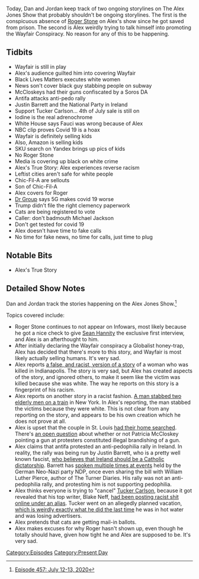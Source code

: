{{DEFAULTSORT:
    #_EPISODE_0457:July 12-13, 2020
}}{{Episode
    | title             = July 12-13, 2020
    | caption           = Listen to this episode on [https://knowledgefight.libsyn.com/457-july-12-13-2020 Libsyn] [https://open.spotify.com/episode/1k2xmGuo5yodEZ0bv0Zd5q Spotify], Read the [[Transcript/457: July 12-13, 2020|Unofficial Transcript]], View discussion on [https://reddit.com/hrhq4t Reddit]
    | episodeNumber     = 457
    | length            = 01:26:02
    | airDate           = July 15, 2020
    | coverageStartDate = July 12, 2020
    | coverageEndDate   = July 13, 2020
    | episodeType       = [[:Category:Present Day|Present Day]]
    | appearance        = [[Justin Barrett]], [[Tucker Carlson]], [[Anthony Fauci]], [[Roger Stone]], [[Dr Group]]
    | oocDrop           = I was on the fence about devil worship
    | previousEpisode   = [[456: July 9-11, 2020]]
    | nextEpisode       = [[458: July 14, 2020]]
}}

{{Stub}}

Today, Dan and Jordan keep track of two ongoing storylines on The Alex Jones Show that probably shouldn't be ongoing storylines. The first is the conspicuous absence of [[Roger Stone]] on Alex's show since he got saved from prison. The second is Alex weirdly trying to talk himself into promoting the Wayfair Conspiracy. No reason for any of this to be happening.

==Tidbits==

*Wayfair is still in play
*Alex's audience guilted him into covering Wayfair
*Black Lives Matters executes white women
*News son't cover black guy stabbing people on subway
*McCloskeys had their guns confiscated by a Soros DA
*Antifa attacks anti-pedo rally
*Justin Barrett and the National Party in Ireland
*Support Tucker Carlson... 4th of July sale is still on
*Iodine is the real adrenochrome
*White House says Fauci was wrong because of Alex
*NBC clip proves Covid 19 is a hoax
*Wayfair is definitely selling kids
*Also, Amazon is selling kids
*SKU search on Yandex brings up pics of kids
*No Roger Stone
*Media is covering up black on white crime
*Alex's True Story: Alex experiences reverse racism
*Leftist cities aren't safe for white people
*Chic-Fil-A are sellouts
*Son of Chic-Fil-A
*Alex covers for Roger
*[[Edward Group|Dr Group]] says 5G makes covid 19 worse
*Trump didn't file the right clemency paperwork
*Cats are being registered to vote
*Caller: don't badmouth Michael Jackson
*Don't get tested for covid 19
*Alex doesn't have time to fake calls
*No time for fake news, no time for calls, just time to plug

==Notable Bits==

*Alex's True Story

==Detailed Show Notes==

Dan and Jordan track the stories happening on the Alex Jones Show.<ref>[https://knowledgefight.com/research/2020/7/20/episode-457-july-12-13-2020 Episode 457: July 12-13, 2020]</ref>

Topics covered include:

*Roger Stone continues to not appear on Infowars, most likely because he got a nice check to give [[Sean Hannity]] the exclusive first interview, and Alex is an afterthought to him.
*After initially declaring the Wayfair conspiracy a Globalist honey-trap, Alex has decided that there's more to this story, and Wayfair is most likely actually selling humans. It's very sad.
*Alex reports [https://www.dailymail.co.uk/news/article-8515507/Young-mother-24-shot-dead-fianc-saying-lives-matter.html a false, and racist, version of a story] of a woman who was killed in Indianapolis. The story is very sad, but Alex has created aspects of the story, and ignored others, to make it seem like the victim was killed because she was white. The way he reports on this story is a fingerprint of his racism.
*Alex reports on another story in a racist fashion. [https://nypost.com/2020/07/13/bronx-man-charged-for-stabbing-pair-of-elders-on-subway/ A man stabbed two elderly men on a train] in New York. In Alex's reporting, the man stabbed the victims because they were white. This is not clear from any reporting on the story, and appears to be his own creation which he does not prove at all.
*Alex is upset that the couple in St. Louis [https://www.foxnews.com/us/missouri-couple-who-defended-home-have-rifle-seized-during-police-search-report had their home searched]. There's [https://www.thetrace.org/2020/07/armed-st-louis-missouri-couple-threat-brandishing-self-defense/ an open question] about whether or not Patricia McCloskey pointing a gun at protesters constituted illegal brandishing of a gun.
*Alex claims that antifa protested an anti-pedophilia rally in Ireland. In reality, the rally was being run by Justin Barrett, who is a pretty well known fascist, [https://the-beacon.ie/2020/01/31/in-the-mind-of-justin-barrett-ireland-will-be-saved-by-installing-a-catholic-dictatorship/ who believes that Ireland should be a Catholic dictatorship]. Barrett has [https://www.irishtimes.com/news/neo-nazis-affirm-links-with-youth-defence-1.1098966 spoken multiple times at events] held by the German Neo-Nazi party NDP, once even sharing the bill with William Luther Pierce, author of The Turner Diaries. His rally was not an anti-pedophilia rally, and protesting him is not supporting pedophilia.
*Alex thinks everyone is trying to "cancel" [[Tucker Carlson]], because it got revealed that his top writer, Blake Neff, [https://www.cnn.com/2020/07/10/media/tucker-carlson-writer-blake-neff/index.html had been posting racist shit online under an alias]. Tucker went on an allegedly planned vacation, [https://www.hollywoodreporter.com/news/tucker-carlson-now-vacation-could-face-more-advertiser-defections-1230312 which is weirdly exactly what he did the last time] he was in hot water and was losing advertisers.
*Alex pretends that cats are getting mail-in ballots.
*Alex makes excuses for why Roger hasn't shown up, even though he totally should have, given how tight he and Alex are supposed to be. It's very sad.

[[Category:Episodes]]
[[Category:Present Day]]
